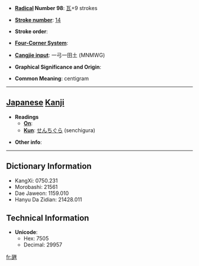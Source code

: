 * '''[[Wiktionary:Chinese radical index| Radical]] Number 98''': [[Wiktionary:Chinese radical index 瓦|瓦]]+9 strokes

* '''[[Wiktionary:Chinese total strokes index|Stroke number]]''': [[Wiktionary:Chinese total strokes index 14|14]]

* '''Stroke order''': 

* '''[[Wiktionary:Chinese four corner index|Four-Corner System]]''': 

* '''[[Wiktionary:Chinese Cangjie index|Cangjie input]]''': 一弓一田土 (MNMWG)

* '''Graphical Significance and Origin''': 

* '''Common Meaning''': centigram

----

== [[Japanese]] [[Kanji]] ==

* '''Readings'''
** '''[[On]]''': 
** '''[[Kun]]''': [[せんちぐら]] (senchigura)

* '''Other info''':  

----

== Dictionary Information ==

* KangXi: 0750.231
* Morobashi: 21561
* Dae Jaweon: 1159.010
* Hanyu Da Zidian: 21428.011

== Technical Information ==

* '''Unicode''':
** Hex: 7505
** Decimal: 29957

[[fr:甅]]
